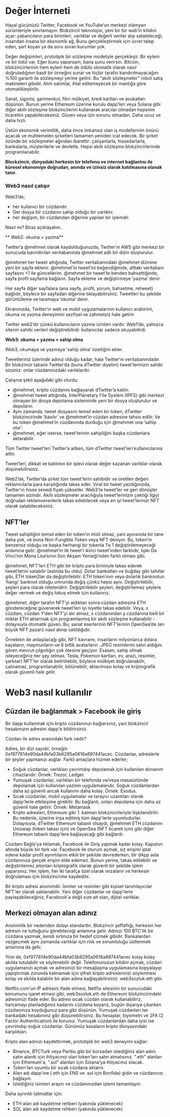 # Değer İnterneti

Hayal gücünüzü Twitter, Facebook ve YouTube’un merkezi olamyan sürümleriyle sınırlamayın. Blokzincir teknolojisi, yeni bir tür web’in kilidini açar: yabancıların para birimleri, varlıklar ve değerli veriler alıp satabileceği, insandan insana bir ekonomik ağ. Bunu gerçekleştirmek için ücret talep eden, şart koyan ya da soru soran kurumlar yok. 

Değer değişimleri, prototipik bir sözleşme modeliyle gerçekleşir. Bir eylem ve bir ödül var. Eğer bunu yaparsam, bana şunu verirsin. Bitcoin, blokzincirlerinin hem eylem hem de ödülü otomatik olarak nasıl doğruladığının basit bir örneğini sunar ve hiçbir tarafın kandırılmayacağını %100 garanti ile sözleşmeyi yerine getirir. Bu “akıllı sözleşmeler” robot satış makineleri gibidir. Alım satımlar, ihlal edilemeyecek bir mantığa göre otomatikleştirilir. 

Sanat, sigorta, garimenkul, fikri mülkiyet, kredi kartları ve avukatları düşünün. Bunun yerine Ethereum üzerine kurulu dapp’leri veya Solana gibi diğer akıllı sözleşme blokzincilerini kullanarak aracılar olmadan hepsinin ticaretini yapabileceksiniz. Güven veya izin sorunu olmadan. Daha ucuz ve daha hızlı. 

Üstün ekonomik verimlilik, daha önce imkansız olan iş modellerinin önünü açacak ve muhtemelen şirketleri tamamen yeniden icat edecek. Bir şirket özünde bir sözleşmeler ağından ibarettir: çalışanlarla, hissedarlarla, bankalarla, müşterilerle ve devletle. Hepsi akıllı sözleşme blokzincirlerinde programlanabilir. 

**Blockzincir, dünyadaki herkesin bir telefonu ve internet bağlantısı ile küresel ekonomiye doğrudan, anında ve izinsiz olarak katılmasına olanak tanır.** 

### Web3 nasıl çalışır

Web3’de;

- her kullanıcı bir cüzdandır.
- Ger dosya bir cüzdanın sahip olduğu bir varlıktır.
- her değişim, bir cüzdandan diğerine yapılan bir işlemdir.

Nasıl mı? Biraz açıklayalım.. 

** Web2: okuma + yazma**

Twitter’a @mehmet olarak kaydolduğunuzda, Twitter’ın AWS gibi merkezi bir sunucuda barındırılan veritabanında @mehmet adlı bir dizin oluşturulur. 

@mehmet her tweet attığında, Twitter veritabanındaki @mehmet dizinine yeni bir sayfa eklenir. @mehmet’in tweet’ini beğendiğimde, alttaki veritabanı sayfasını +1 ile güncellerim. @mehmet bir tweet’te benden bahsettiğinde, sayfa profil sayfama bağlanır. Sayfa ekleme ve değiştirmeye ‘yazma’ denir. 

Her sayfa diğer sayfalara (ana sayfa, profil, yorum, bahsetme, retweet) bağlıdır, böylece bir sayfadan diğerine tıklayabilirsiniz. Tweetleri bu şekilde görüntüleme ve taramaya ‘okuma’ denir. 

Ekranınızda, Twitter’ın web ve mobil uygulamalarının kullanıcı arabirimi, okuma ve yazma deneyimini sezfisel ve zahmetsiz hale getirir. 

Twitter web2’dir çünkü kullanıcıların yazma izinileri vardır. Web1’de, yalnızca sitenin sahibi verileri değiştirebilirdi: kullanıcılar sadece okuyabilirdi. 

**Web3: okuma + yazma + sahip olma**

Web3, okumaya ve yazmaya ‘sahip olma’ özelliğini ekler. 

Tweetleriniz üzerinde adınız olduğu kadar, hala Twitter’ın veritabanındadır. Bir blokzincir tabanlı Twitter’da (buna dTwitter diyelim) tweet’lerinizin sahibi sizsiniz: onlar cüzdanınızdaki varlıklardır.

Çalışma şekli aşağıdaki gibi olurdu:

- @mehmet, kripto cüzdanını bağlayarak dTwitter’a katılır.
- @mehmet tweet attığında, InterPlanetary File System (IPFS) gibi merkezi olmayan bir dosya depolama sisteminde yeni bir dosya oluşturulur ve depolanır.
- Aynı zamanda, tweet dosyasını temsil eden bir token, dTwitter blokzincirinde ‘basılır’ ve @mehmet’in cüzdan adresine tahsis edilir. Ve bu token @mehmet’in cüzdanında durduğu için @mehmet ona ‘sahip olur’.
- @mehmet, eğer isterse, tweet’lerinin sahipliğini başka cüzdanlara aktarabilir.

 Tüm Twitter tweet’leri Twitter’a aitken, tüm dTwitter tweet’leri kullanıcılarına aittir. 

Tweet’leri, dikkat ve katılımın bir işlevi olarak değer kazanan varlıklar olarak düşünebilirsiniz. 

Web2’de, Twitter’da şirket tüm tweet’lerin sahibidir ve üretilen değeri reklamcılarla para karşılığında takas eder. Viral bir tweet yazdığınızda, Twitter’ın hisse senedi fiyatı yükselikr. Web3’te tweet’ler ve geri dönüşler tamamen sizindir. Akıllı sözleşmeler aracılığıyla tweet’lerinizin çektiği ilgiyi doğrudan reklamverenlerle takas edebilecek veya en iyi tweet’lerinizi NFT olarak satabileceksiniz.

## NFT’ler

Tweet sahipliğini temsil eden bir token’ın misli olmaz, yani aynısında bir tane daha yok, ve buna Non-Fungible Token veya NFT deniyor. Bu, token’ın benzersiz olduğu ve başka herhangi bir tokenla 1’e 1 değiştirilemeyeceği anlamına gelir: @mehmet’in ilk tweet’i ikinci tweet’inden farklıdır, tıpkı Da Vinci’nin Mona Lisa’sının Son Akşam Yemeği’nden farklı olması gibi. 

@mehmet, NFT’leri ETH gibi bir kripto para birimiyle takas ederek tweet’lerini satabilir (aslında bu oldu). Dolar bankotları ve buğday gibi tahıllar gibi, ETH token2lar da değiştirilebilir: ETH token’ının veya dolarlık banknotun ‘hangi’ banknot olduğu umrunda değiş çünkü hepsi aynı. Değiştirilebilir, şeyleri para olarak nitelendirir. Değiştirilebilir şeyleri, değiştirilemez şeylere değer vermek ve değiş tokuş etmek için kullanırız.  

@mehmet, diğer tarafın NFT’yi aldıktan sonra cüzdan adresine ETH göndereceğine güvenerek tweet’leri iyi niyetle takas edebilir. Veya, x cüzdanı, cüzdan Y’den NFT’yi alır almaz, x cüzdanından y cüzdanına belli bir miktar ETH aktarmak için programlanmış bir akıllı sözleşme kullanabilir - dolayısıyla otomatik güven. Bu, sanat eserlerinin NFT’lerinin OpenSea’de (en büyük NFT pazarı) nasıl alınıp satıldığıdır.

Örnekten de anlaşılacağı gibi, NFT kavramı, insanların milyonlarca dolara kayaların, maymunların ve 8 bitlik avatarların .JPEG resimlerini satın aldığını gören mevcut çılgınlığın çok ötesine geçiyor. Esasen, sahip olmak isteyeceğiniz her şey (elmas, Tesla, Pokemon kartları, ev, arazi, resimler, şarkılar) NFT'ler olarak belirtilebilir, böylece mülkiyet doğrulanabilir, çalınamaz, programlanabilir, bölünebilir, aktarılması kolay ve kriptografik olarak güvenli hale gelir. 

# Web3 nasıl kullanılır

## Cüzdan ile bağlanmak > Facebook ile giriş 

Bir dapp kullanmak için kripto cüzdanınızı bağlarsınız, yani blokzincir hesabınızın adresini dapp'e bildirirsiniz. 

Cüzdan ile adres arasındaki fark nedir? 

Adres, bir dizi sayıdır, örneğin 0xf977814e90da44bfa03b6295a0616a897441acec. Cüzdanlar, adreslerle bir şeyler yapmanızı asğlar. Farklı amaçlara hizmet ederler;
- Soğuk cüzdanlar, varlıkları çevrimdışı depolamak için kullanılan donanım cihazlarıdır. Örnek: Trezor, Ledger. 
- Yumuşak cüzdanlar, varlıkları bir telefonda ve/veya masaüstünde depolamak için kullanılan yazılım uygulamalarıdır. Soğuk cüzdanlardan daha az güvenli ancak kullanımı daha kolay. Örnek: Exodus. 
- Sıcak cüzdanlar, mobil uygulamalar ve tarayıcı uzantıları olarak dapp'lerle etkileşime girebilir. Bu bağlantı, onları depolama için daha az güvenli hale getirir. Örnek: Metamask
- Kripto adresleri, Ethereum gibi 1. katman blokzincirleriyle ilişkilendirilir. Bu nedenle, üzerine inşa edilmiş tüm dapp'lerle uyumludurlar. Dolayısıyla, dTwitter Ethereum tabanlı olsaydı, @mehmet ETH cüzdanını Uniswap (token takası için) ve OpenSea (NFT ticareti için) gibi diğer Ethereum tabanlı dapp'lere bağlayacağı gibi bağlardı. 

Cüzdanı Bağla'ya tıklamak, Facebook ile Giriş yapmak kadar kolay. Kaputun altında büyük bir fark var. Facebook ile oturum açmak, siz erişimi iptal edene kadar profil ayrıntılarını etkili bir şekilde devrederken, bir dApp asla cüzdanınıza gerçek erişim elde edemez. Bunun yerine, takas edilebilir ve değiştirilemez jetonları kriptografik olarak güvenli bir şekilde işlem yaparsınız. Her işlem, her iki tarafça özel olarak imzalanır ve herkesin doğrulaması için blokzincirine kaydedilir. 

Bir kripto adresi anonimdir. İsimler ve resimler gibi kişisel tanımlayıcılar NFT'ler olarak saklanabilir. Yani diğer cüzdanlar ve dapp'lerle paylaşabileceğiniz, Facebook'a değil size ait olan, dijital varlıklar. 

## Merkezi olmayan alan adınız
Anonimlik bir nedenden dolayı standarttır. Blokzincir şeffaflığı, herkesin her adresin ne tuttuğunu görebileceği anlamına gelir. Adınızı 100 BTC'lik bir cüzdana yazmak, kendi sırtınıza bir hedef çizmek gibidir. Bankalardan vazgeçmek aynı zamanda varlıklar için risk ve sorumluluğu üstlenmek anlamına da gelir. 

Yine de, 0xf977814e90da44bfa03b6295a0616a897441acec kolay kolay akılda tutulabilir ve söylenebilir değil. Telefonunuzun kilidini açmak, cüzdan uygulamanızı açmak ve adresinizi bir mesajlaşma uygulamasına kopyalayıp yapıştırmak zorunda kalmamak için şifreli kripto adreslerinizi söylenmesi kolay ve akılda kalabilir bir alan adına bağlayabilirsiniz: web3sozluk.eth gibi. 

Netflix.com'un IP adresini ifade etmesi, Netflix sitesinin bir sunucudaki konumunu işaret etmesi gibi, web3sozluk.eth de Ethereum blokzincirindeki adresimizi ifade eder. Bu adresi sıcak cüzdan olarak kullanabiliriz, harcamayı planladığımız kadarını cüzdana koyarız, bugün dışarıya çıkarken cüzdanınıza koyduğunuz para gibi düşünün. Yumuşak cüzdanları ise bankadaki hesabınınz gibi düşünebilirsiniz. Bu hesaplar, biyometri ve 2FA (2 Factor Authentication) ile korunur. Yumuşak cüzdanlardan daha iyisi ise çevrimdışı soğuk cüzdanlar. Günümüz kasaların kripto dünyasındaki karşılıkları.

Kripto alan adınızı kaydettirmek, prototipik bir web3 deneyimi sağlar:
- Binance, BTCTurk veya Paribu gibi bir borsadan istediğiniz alan adını satın alamk için ihtiyacınız olan token'ları satın almalısınız. ".eth" alanları için Ethereum'a, ".sol" alanları için Solana'ya ihtiyacınız olacak.
- Token'ları uyumlu bir sıcak cüzdana aktarın.
- Alan adı dapp'ine (.eth için ENS ve .sol için Bonfida) gidin ve cüzdanınızı bağlayın. 
- İstediğiniz isimleri arayın ve cüzdanınızdan işlemi tamamlayın. 

Daha ayrıntılı talimatlar için:
- ETH alan adı kaydetme rehberi (yakında yüklenecek)
- SOL alan adı kaydetme rehberi (yakında yüklenecek)